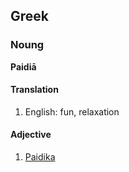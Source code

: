 ==Greek==
===Noung===
'''Paidiā'''
====Translation====
#English: fun, relaxation
====Adjective====
#[[Paidika]]